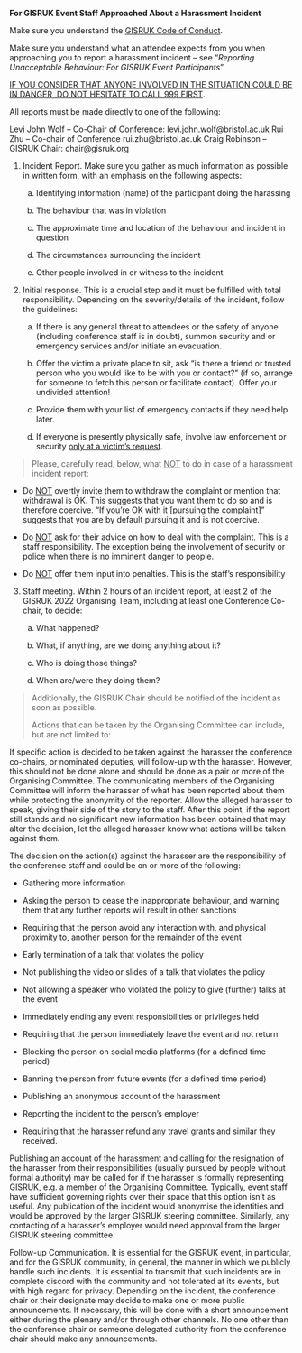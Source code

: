 **For GISRUK Event Staff Approached About a Harassment Incident**

Make sure you understand the [GISRUK Code of Conduct](./index.qmd).

Make sure you understand what an attendee expects from you when
approaching you to report a harassment incident -- see "*Reporting
Unacceptable Behaviour: For GISRUK Event Participants*".

[IF YOU CONSIDER THAT ANYONE INVOLVED IN THE SITUATION COULD BE IN
DANGER, DO NOT HESITATE TO CALL 999 FIRST]{.underline}.

All reports must be made directly to one of the following:

Levi John Wolf -- Co-Chair of Conference: levi.john.wolf@bristol.ac.uk
Rui Zhu -- Co-chair of Conference rui.zhu@bristol.ac.uk
Craig Robinson -- GISRUK Chair: chair@gisruk.org

1.  Incident Report. Make sure you gather as much information as
    possible in written form, with an emphasis on the following aspects:

    a.  Identifying information (name) of the participant doing the
        harassing

    b.  The behaviour that was in violation

    c.  The approximate time and location of the behaviour and incident
        in question

    d.  The circumstances surrounding the incident

    e.  Other people involved in or witness to the incident

2.  Initial response. This is a crucial step and it must be fulfilled
    with total responsibility. Depending on the severity/details of the
    incident, follow the guidelines:

    a.  If there is any general threat to attendees or the safety of
        anyone (including conference staff is in doubt), summon security
        and or emergency services and/or initiate an evacuation.

    b.  Offer the victim a private place to sit, ask "is there a friend
        or trusted person who you would like to be with you or contact?"
        (if so, arrange for someone to fetch this person or facilitate
        contact). Offer your undivided attention!

    c.  Provide them with your list of emergency contacts if they need
        help later.

    d.  If everyone is presently physically safe, involve law
        enforcement or security [only at a victim's
        request]{.underline}.

> Please, carefully read, below, what [NOT]{.underline} to do in case of
> a harassment incident report:

-   Do [NOT]{.underline} overtly invite them to withdraw the complaint
    or mention that withdrawal is OK. This suggests that you want them
    to do so and is therefore coercive. "If you're OK with it \[pursuing
    the complaint\]" suggests that you are by default pursuing it and is
    not coercive.

-   Do [NOT]{.underline} ask for their advice on how to deal with the
    complaint. This is a staff responsibility. The exception being the
    involvement of security or police when there is no imminent danger
    to people.

-   Do [NOT]{.underline} offer them input into penalties. This is the
    staff's responsibility

3.  Staff meeting. Within 2 hours of an incident report, at least 2 of
    the GISRUK 2022 Organising Team, including at least one Conference
    Co-chair, to decide:

    a.  What happened?

    b.  What, if anything, are we doing anything about it?

    c.  Who is doing those things?

    d.  When are/were they doing them?

> Additionally, the GISRUK Chair should be notified of the
> incident as soon as possible.
>
> Actions that can be taken by the Organising Committee can include, but
> are not limited to:

If specific action is decided to be taken against the harasser the
conference co-chairs, or nominated deputies, will follow-up with the
harasser. However, this should not be done alone and should be done as a
pair or more of the Organising Committee. The communicating members of
the Organising Committee will inform the harasser of what has been
reported about them while protecting the anonymity of the reporter.
Allow the alleged harasser to speak, giving their side of the story to
the staff. After this point, if the report still stands and no
significant new information has been obtained that may alter the
decision, let the alleged harasser know what actions will be taken
against them.

The decision on the action(s) against the harasser are the
responsibility of the conference staff and could be on or more of the
following:

-   Gathering more information

-   Asking the person to cease the inappropriate behaviour, and warning
    them that any further reports will result in other sanctions

-   Requiring that the person avoid any interaction with, and physical
    proximity to, another person for the remainder of the event

-   Early termination of a talk that violates the policy

-   Not publishing the video or slides of a talk that violates the
    policy

-   Not allowing a speaker who violated the policy to give (further)
    talks at the event

-   Immediately ending any event responsibilities or privileges held

-   Requiring that the person immediately leave the event and not return

-   Blocking the person on social media platforms (for a defined time
    period)

-   Banning the person from future events (for a defined time period)

-   Publishing an anonymous account of the harassment

-   Reporting the incident to the person's employer

-   Requiring that the harasser refund any travel grants and similar
    they received.

Publishing an account of the harassment and calling for the resignation
of the harasser from their responsibilities (usually pursued by people
without formal authority) may be called for if the harasser is formally
representing GISRUK, e.g. a member of the Organising Committee.
Typically, event staff have sufficient governing rights over their space
that this option isn't as useful. Any publication of the incident would
anonymise the identities and would be approved by the larger GISRUK
steering committee. Similarly, any contacting of a harasser's employer
would need approval from the larger GISRUK steering committee.

Follow-up Communication. It is essential for the GISRUK event, in
particular, and for the GISRUK community, in general, the manner in
which we publicly handle such incidents. It is essential to transmit
that such incidents are in complete discord with the community and not
tolerated at its events, but with high regard for privacy. Depending on
the incident, the conference chair or their designate may decide to make
one or more public announcements. If necessary, this will be done with a
short announcement either during the plenary and/or through other
channels. No one other than the conference chair or someone delegated
authority from the conference chair should make any announcements.
